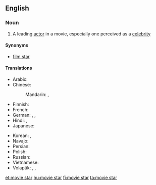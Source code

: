 ==English==

===Noun===
{{wikipedia}}
{{en-noun|head=[[movie]] [[star]]}}

# A leading [[actor]] in a movie, especially one perceived as a [[celebrity]]

====Synonyms====
* [[film star]]

====Translations====
{{trans-top|star of the cinema}}
* Arabic: {{t-|ar|نجمة سينمائية|f|tr=nájma sīnimāʾíyya|sc=Arab}}
* Chinese:
*: Mandarin: {{t|cmn|電影明星|sc=Hani}}, {{t|cmn|电影明星|tr=diànyǐng míngxīng|sc=Hani}}
* Finnish: {{t+|fi|filmitähti}}
* French: {{t-|fr|star de cinéma|f}}
* German: {{qualifier|♂♀}} {{t-|de|Filmstar|m}}, {{qualifier|♂♀}} {{t-|de|Filmgröße|f}}, {{qualifier|♂♀}} {{t-|de|Leinwandgröße|f}}
* Hindi: {{t-|hi|फ़िल्म स्टार|tr=film sṭār|sc=Deva}}, {{t-|hi|फिल्म स्टार|tr=philm sṭār|sc=Deva}}
* Japanese: {{t-|ja|映画スター|tr=eiga sutā|sc=Jpan}}
{{trans-mid}}
* Korean: {{t-|ko|무비 스타|tr=mubi seuta|sc=Kore}}, {{t-|ko|영화 스타|tr=yeonghwa seuta|sc=Kore}}
* Navajo: {{tø|nv|naalkidgo bee bééhoʼdílzin}}
* Persian: {{t-|fa|ستاره سینما|tr=setâre-ye sinamâ|sc=fa-Arab}}
* Polish: {{t-|pl|gwiazda filmowa|f}}
* Russian: {{t+|ru|кинозвезда́|f|sc=Cyrl|tr=kinozvezdá}}
* Vietnamese: {{t-|vi|minh tinh màn bạc}}
* Volapük: {{qualifier|♂♀}} {{t-|vo|bioskopastelan}}, {{qualifier|♂}} {{t-|vo|bioskopahistelan}}, {{qualifier|♀}} {{t-|vo|bioskopajistelan}}
{{trans-bottom}}

[[et:movie star]]
[[hu:movie star]]
[[fi:movie star]]
[[ta:movie star]]